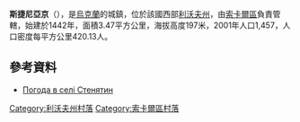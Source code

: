 {{coord|50|31|51|N|24|21|58|E|scale:100000|display=title}}

'''斯捷尼亞京'''（{{lang-uk|Стенятин}}），是[[烏克蘭|烏克蘭]]的城鎮，位於該國西部[[利沃夫州|利沃夫州]]，由[[索卡爾區|索卡爾區]]負責管轄，始建於1442年，面積3.47平方公里，海拔高度197米，2001年人口1,457，人口密度每平方公里420.13人。

==參考資料==
* [http://weather.in.ua/ua/l'vovskaja/25096 Погода в селі Стенятин] {{Wayback|url=http://weather.in.ua/ua/l%27vovskaja/25096 |date=20140129012848 }}

[[Category:利沃夫州村落|Category:利沃夫州村落]]
[[Category:索卡爾區村落|Category:索卡爾區村落]]


{{Lviv-geo-stub}}
